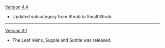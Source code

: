 {{Change History/Header}}
[[Version 4.4]]
* Updated subcategory from Shrub to Small Shrub.
----
[[Version 3.1]]
* The Leaf Veins, Supple and Subtle was released.